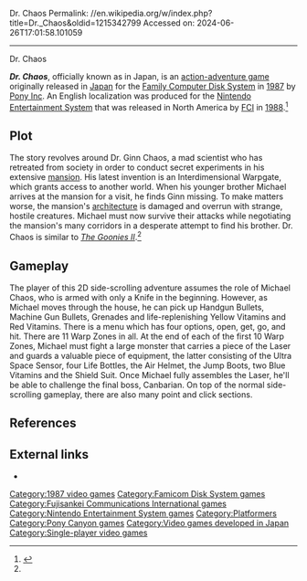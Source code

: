 Dr. Chaos
Permalink: //en.wikipedia.org/w/index.php?title=Dr._Chaos&oldid=1215342799
Accessed on: 2024-06-26T17:01:58.101059



------
Dr. Chaos
{{About|the video game|the person|Joseph Konopka}}

{{Infobox video game
|width= 
|title= Dr. Chaos
|image= Drchaos boxart.jpg
|caption= North American box art
|developer= Marionette/SRS
|publisher= {{vgrelease|JP|[[Pony Canyon|Pony Inc.]]}}{{vgrelease|NA|[[Fujisankei Communications International|FCI, Inc.]]}}
|designer= Seishi Yokota
|composer = Hironari Tadokoro
|engine= 
|released= '''Famicom Disk System'''<br>{{vgrelease|JP|19 June 1987}}'''NES'''<br>{{vgrelease|NA|November 1988}}
|genre= [[Action-adventure game|Action-adventure]]
|modes= [[Single-player video game|Single-player]]
|platforms= [[Famicom Disk System]], [[Nintendo Entertainment System]] 
}}

'''''Dr. Chaos''''', officially known as {{nihongo|'''''Dr. Chaos: Hell's Gate'''''|ドクター・カオス 地獄の扉|Dokutā Kaosu: Jigoku no Tobira}} in Japan, is an [[action-adventure game]] originally released in [[Japan]] for the [[Family Computer Disk System]] in [[1987 in video gaming|1987]] by [[Pony Canyon|Pony Inc]]. An English localization was produced for the [[Nintendo Entertainment System]] that was released in North America by [[Fujisankei Communications International|FCI]] in [[1988 in video gaming|1988]].<ref name="NES Encyclopedia">{{cite book | url=https://books.google.com/books?id=GcGnDwAAQBAJ&q=%22dr.+chaos%22+nes&pg=PA66 | title=The NES Encyclopedia: Every Game Released for the Nintendo Entertainment System | pages=66 |  author=Scullion, Chris | date=30 March 2019 | publisher=Pen and Sword | isbn=9781526737823}}</ref>

== Plot ==
The story revolves around Dr. Ginn Chaos, a mad scientist who has retreated from society in order to conduct secret experiments in his extensive [[mansion]]. His latest invention is an Interdimensional Warpgate, which grants access to another world. When his younger brother Michael arrives at the mansion for a visit, he finds Ginn missing. To make matters worse, the mansion's [[architecture]] is damaged and overrun with strange, hostile creatures. Michael must now survive their attacks while negotiating the mansion's many corridors in a desperate attempt to find his brother. Dr. Chaos is similar to ''[[The Goonies II]]''.<ref name="NES Encyclopedia" />

== Gameplay ==
<!-- Deleted image removed: [[Image:DrChaos.jpg|frame|right|Dr. Chaos.]] -->
The player of this 2D side-scrolling adventure assumes the role of Michael Chaos, who is armed with only a Knife in the beginning. However, as Michael moves through the house, he can pick up Handgun Bullets, Machine Gun Bullets, Grenades and life-replenishing Yellow Vitamins and Red Vitamins. There is a menu which has four options, open, get, go, and hit. There are 11 Warp Zones in all. At the end of each of the first 10 Warp Zones, Michael must fight a large monster that carries a piece of the Laser and guards a valuable piece of equipment, the latter consisting of the Ultra Space Sensor, four Life Bottles, the Air Helmet, the Jump Boots, two Blue Vitamins and the Shield Suit. Once Michael fully assembles the Laser, he'll be able to challenge the final boss, Canbarian. On top of the normal side-scrolling gameplay, there are also many point and click sections.

==References==
{{reflist}}

== External links ==
*{{moby game|id=/dr-chaos|name=''Dr. Chaos''}}

[[Category:1987 video games]]
[[Category:Famicom Disk System games]]
[[Category:Fujisankei Communications International games]]
[[Category:Nintendo Entertainment System games]]
[[Category:Platformers]]
[[Category:Pony Canyon games]]
[[Category:Video games developed in Japan]]
[[Category:Single-player video games]]


{{platform-videogame-stub}}
